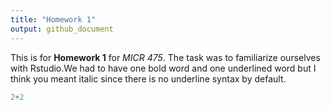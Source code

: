 ```yaml
---
title: "Homework 1"
output: github_document
---
```


This is for **Homework 1** for *MICR 475*. The task was to familiarize ourselves with Rstudio.We had to have one bold word and one underlined word but I think you meant italic since there is no underline syntax by default.

```r
2+2
```